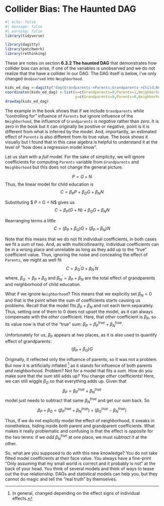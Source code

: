 # Collider Bias: The Haunted DAG

```r
#| echo: false
#| message: false
#| warning: false
library(tidyverse)

library(dagitty)
library(patchwork)
library(rethinking)
```

These are notes on section **6.3.2 The haunted DAG** that demonstrates how collider bias can arise, if one of the variables is unobserved and we do not realize that the have a collider in our DAG. The DAG itself is below, I've only changed `Unobserved` into `Neighborhood`.

```r
kids_ed_dag <-dagitty("dag{Grandparents->Parents;Grandparents->Child;Neighborhood->Parents;Neighborhood->Child;Parents->Child}")
coordinates(kids_ed_dag) <-list(x=c(Grandparents=0,Parents=1,Neighborhood=2,Child=1),
                                y=c(Grandparents=0,Parents=0,Neighborhood=0,Child=2))
drawdag(kids_ed_dag)
```

The example in the book shows that if we include `Grandparents` while "controlling for" influence of `Parents` but ignore influence of the `Neighborhood`, the influence of `Grandparents` is _negative_ rather than _zero_. It is zero in the book but it can originally be positive or negative, point is it is different from what is inferred by the model. And, importantly, an estimated effect of `Parents` is also different from its true value. The book shows it visually but I found that in this case algebra is helpful to understand it at the level of "how does a regression model know".

Let us start with a _full_ model. For the sake of simplicity, we will ignore coefficients for computing `Parents` variable from `Grandparents` and `Neighborhood` but this does not change the general picture.

$$ P = G + N$$
Thus, the linear model for child education is
$$C = \beta_P P + \beta_G G + \beta_N N$$

Substituting $ P = G + N$ gives us
$$C = \beta_P (G + N) + \beta_G G + \beta_N N$$

Rearranging terms a little
$$C = (\beta_P + \beta_G) G + (\beta_P  + \beta_N) N$$

Note that this means that we do not fit individual coefficients, in both cases we fit a _sum_ of two. And, as with multicollinearity, individual coefficients can be in a wrong place and unreliable as long as they add up to the "true" coefficient value. Thus, ignoring the noise and concealing the effect of `Parents`, we might as well fit
$$C = \beta_G^\prime G + \beta_N^\prime N$$
where, $\beta_G^\prime = \beta_P + \beta_G$ and $\beta_N^\prime = \beta_P  + \beta_N$ are the total effect of grandparents and neighborhood of child education.

What if we ignore `Neighborhood`? This means that we explicitly set $\beta_N = 0$ and that is the point when the sum of coefficients starts causing us problems. Recall that the model fits $\beta_P  + \beta_N$ and not each term separately. Thus, setting one of them to 0 does not upset the model, as it can always compensate with the _other_ coefficient. Here, that _other_ coefficient is $\beta_P$, so its value now is that of the "true" sum: $\beta_P = \beta_P^{true} + \beta_N^{true}$.

Unfortunately for us, $\beta_P$ appears at _two_ places, as it is also used to quantify effect of grandparents:
$$(\beta_P + \beta_G) G$$

Originally, it reflected only the influence of parents, so it was not a problem. But now it is artificially inflated ^[In general, changed depending on the effect signs of individual effects.] as it stands for influence of both parents _and_ neighborhood. Problem? Not for a model that fits a _sum_. How do you make sure that _the sum_ still adds up? You change _other_ coefficients! Here, we can still wiggle $\beta_G$ so that everything adds up. Given that 
$$\beta_P = \beta_P^{true} + \beta_N^{true}$$
model just needs to subtract that same $\beta_N^{true}$ and get our sum back. So
$$\beta_P + \beta_G = (\beta_P^{true} + \beta_N^{true}) + (\beta_G^{true} - \beta_N^{true})$$

Thus, if we do not explicitly model the effect of neighborhood, it sneaks in nonetheless, hiding inside _both_ parent and grandparent coefficients. What makes it really problematic and confusing is that the effect is _opposite_ for the two terms: if we _add_ $\beta_N^{true}$ at one place, we must _subtract_ it at the other.

So, what are you supposed to do with this new knowledge? You do not take fitted model coefficients at their face value. You always have a fine-print "Only assuming that my small world is correct and it probably is not" at the back of your head. You think of several models and think of ways to tease out the true relationship. DAGs and statistical models can help you, but they cannot do magic and tell the "real truth" by themselves.
